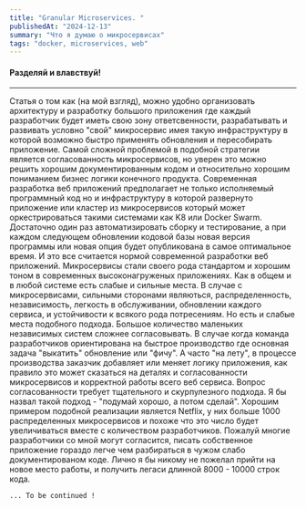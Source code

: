 ```yaml
---
title: "Granular Microservices. "
publishedAt: "2024-12-13"
summary: "Что я думаю о микросервисах"
tags: "docker, microservices, web"
---
```



#### Разделяй и влавствуй!

---


Cтатья о том как (на мой взгляд), можно удобно организовать архитектуру и разработку большого приложения
где каждый разработчик будет иметь свою зону ответсвенности, разрабатывать и развивать условно "свой" микросервис
имея такую инфраструктуру в которой  возможно быстро применять обновления и пересобирать приложение.
Самой сложной проблемой в подобной стратегии является согласованность микросервисов, но уверен это можно решить хорошим
документированным кодом и относительно хорошим пониманием бизнес логики конечного продукта.
Современная разработка веб приложений предполагает не только исполняемый программный код но и инфраструктуру в которой
развернуто приложение или кластер из микросервисов который может оркестрироваться такими системами как K8 или Docker Swarm.
Достаточно один раз автоматизировать сборку и тестирование, а при каждом следующем обновлении кодовой базы новая версия программы или новая опция
будет опубликована в самое оптимальное время. И это все считается нормой современной разработки веб приложений.
Микросервисы стали своего рода стандартом и хорошим тоном в современных высоконагруженых приложениях. 
Как в общем и в любой системе есть слабые и сильные места. В случае с микросервисами, сильными сторонами являються, распределенность,
независимость, легкость в обслуживании, обновлении каждого сервиса, и устойчивости к всякого рода потресениям.
Но есть и слабые места подобного подхода. Большое количество маленьких независимых систем сложнее согласовывать.
В случае когда команда разработчиков ориентирована на быстрое производство где основная задача "выкатить" обновление или "фичу". 
А часто "на лету", в процессе производства заказчик добавляет или меняет логику приложения, как правило это может сказаться на деталях и согласованности 
микросервисов и корректной работы всего веб сервиса. Вопрос согласованности требует тщательного и скурпулезного подхода. 
Я бы назвал такой подход - "подумай хорошо, а потом сделай". Хорошим примером подобной реализации является Netflix, у них больше 1000
распределенных микросервисов и похоже что это число будет увеличиваться вместе с количеством разработчиков.
Пожалуй многие разработчики со мной могут согласится, писать собственное приложение гораздо легче чем разбираться в чужом 
слабо документированом коде. Лично я бы никому не пожелал прийти на новое место работы, и получить легаси длинной 8000 - 10000 строк кода.



`... To be continued !`



